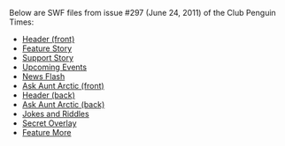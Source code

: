 Below are SWF files from issue #297 (June 24, 2011) of the Club Penguin Times:
*[[Media:News297HeaderFront.swf|Header (front)]]
*[[Media:News297FeatureStory.swf|Feature Story]]
*[[Media:News297SupportStory.swf|Support Story]]
*[[Media:News297UpcomingEvents.swf|Upcoming Events]]
*[[Media:News297NewsFlash.swf|News Flash]]
*[[Media:News297AskAuntArcticFront.swf|Ask Aunt Arctic (front)]]
*[[Media:News297HeaderBack.swf|Header (back)]]
*[[Media:News297AskAuntArcticBack.swf|Ask Aunt Arctic (back)]]
*[[Media:News297JokesAndRiddles.swf|Jokes and Riddles]]
*[[Media:News297SecretOverlay.swf|Secret Overlay]]
*[[Media:News297FeatureMore.swf|Feature More]]